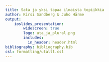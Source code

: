 ```yaml
---
title: Sata ja yksi tapaa ilmaista topiikkia
author: Kirsi Sandberg & Juho Härme
output:
    ioslides_presentation:
        widescreen: true
        logo: uta_ja_plural.png
        includes:
          in_header: header.html
bibliography: bibliography.bib
csl: formatting/utaltl.csl
---
```

